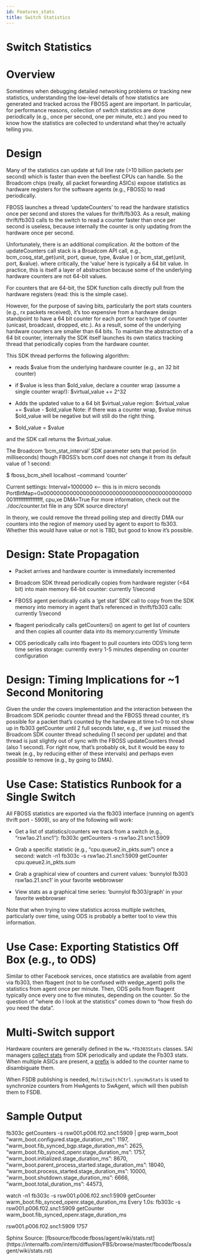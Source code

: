 ```yaml
---
id: Features_stats
title: Switch Statistics
---
```


# Switch Statistics

# Overview

Sometimes when debugging detailed networking problems or tracking new statistics, understanding the low-level details of how statistics are generated and tracked across the FBOSS agent are important. In particular, for performance reasons, collection of switch statistics are done periodically (e.g., once per second, one per minute, etc.) and you need to know how the statistics are collected to understand what they’re actually telling you.

# Design

Many of the statistics can update at full line rate (>10 billion packets per second) which is faster than even the beefiest CPUs can handle. So the Broadcom chips (really, all packet forwarding ASICs) expose statistics as hardware registers for the software agents (e.g., FBOSS) to read periodically.

FBOSS launches a thread ‘updateCounters’ to read the hardware statistics once per second and stores the values for thrift/fb303. As a result, making thrift/fb303 calls to the switch to read a counter faster than once per second is useless, because internally the counter is only updating from the hardware once per second.

Unfortunately, there is an additional complication. At the bottom of the updateCounters call stack is a Broadcom API call, e.g., bcm_cosq_stat_get(unit, port, queue, type, &value ) or bcm_stat_get(unit, port, &value). where critically, the ‘value’ here is typically a 64 bit value. In practice, this is itself a layer of abstraction because some of the underlying hardware counters are not 64-bit values.

For counters that are 64-bit, the SDK function calls directly pull from the hardware registers (read: this is the simple case).

However, for the purpose of saving bits, particularly the port stats counters (e.g., rx packets received), it’s too expensive from a hardware design standpoint to have a 64 bit counter for each port for each type of counter (unicast, broadcast, dropped, etc.). As a result, some of the underlying hardware counters are smaller than 64 bits. To maintain the abstraction of a 64 bit counter, internally the SDK itself launches its own statics tracking thread that periodically copies from the hardware counter.

This SDK thread performs the following algorithm:

* reads $value from the underlying hardware counter (e.g., an 32 bit counter)

* if $value is less than $old_value, declare a counter wrap (assume a single counter wrap!): $virtual_value += 2^32

* Adds the updated value to a 64 bit $virtual_value region: $virtual_value += $value - $old_value Note: if there was a counter wrap, $value minus $old_value will be negative but will still do the right thing.

* $old_value = $value


and the SDK call returns the $virtual_value.

The Broadcom ‘bcm_stat_interval’ SDK parameter sets that period (in milliseconds) though FBOSS’s bcm.conf does not change it from its default value of 1 second:

$ fboss_bcm_shell localhost –command ‘counter’

Current settings: Interval=1000000 <— this is in micro seconds PortBitMap=0x000000000000000000000000000000000000000000000001ffffffffffffffff, cpu,xe DMA=True For more information, check out the ./doc/counter.txt file in any SDK source directory!

In theory, we could remove the thread polling step and directly DMA our counters into the region of memory used by agent to export to fb303. Whether this would have value or not is TBD, but good to know it’s possible.

# Design: State Propagation

* Packet arrives and hardware counter is immediately incremented

* Broadcom SDK thread periodically copies from hardware register (<64 bit) into main memory 64-bit counter: currently 1/second

* FBOSS agent periodically calls a ‘get stat’ SDK call to copy from the SDK memory into memory in agent that’s referenced in thrift/fb303 calls: currently 1/second

* fbagent periodically calls getCounters() on agent to get list of counters and then copies all counter data into its memory:currently 1/minute

* ODS periodically calls into fbagent to pull counters into ODS’s long term time series storage: currently every 1-5 minutes depending on counter configuration


# Design: Timing Implications for ~1 Second Monitoring

Given the under the covers implementation and the interaction between the Broadcom SDK periodic counter thread and the FBOSS thread counter, it’s possible for a packet that’s counted by the hardware at time t=0 to not show up in fb303 getCounter until 2 full seconds later, e.g., if we just missed the Broadcom SDK counter thread scheduling (1 second per update) and that thread is just slightly out of sync with the FBOSS updateCounters thread (also 1 second). For right now, that’s probably ok, but it would be easy to tweak (e.g., by reducing either of these intervals) and perhaps even possible to remove (e.g., by going to DMA).

# Use Case: Statistics Runbook for a Single Switch

All FBOSS statistics are exported via the fb303 interface (running on agent’s thrift port - 5909), so any of the following will work:

* Get a list of statistics/counters we track from a switch (e.g., “rsw1ao.21.snc1”): fb303c getCounters -s rsw1ao.21.snc1:5909

* Grab a specific statistic (e.g., “cpu.queue2.in_pkts.sum”) once a second: watch -n1 fb303c -s rsw1ao.21.snc1:5909 getCounter cpu.queue2.in_pkts.sum

* Grab a graphical view of counters and current values: ‘bunnylol fb303 rsw1ao.21.snc1’ in your favorite webbrowser

* View stats as a graphical time series: ‘bunnylol fb303/graph’ in your favorite webbrowser


Note that when trying to view statistics across multiple switches, particularly over time, using ODS is probably a better tool to view this information.

# Use Case: Exporting Statistics Off Box (e.g., to ODS)

Similar to other Facebook services, once statistics are available from agent via fb303, then fbagent (not to be confused with wedge_agent) polls the statistics from agent once per minute. Then, ODS polls from fbagent typically once every one to five minutes, depending on the counter. So the question of “where do I look at the statistics” comes down to “how fresh do you need the data”.

# Multi-Switch support

Hardware counters are generally defined in the `Hw.*Fb303Stats` classes.
SAI managers [collect stats](https://www.internalfb.com/code/fbsource/[978ddaaf2545]/fbcode/fboss/agent/hw/sai/switch/SaiPortManager.cpp?lines=1910) from SDK periodically and update the Fb303 stats.
When multiple ASICs are present, a [prefix](https://www.internalfb.com/code/fbsource/[80e81311e7b89680ee203c5b694f576ffc43d779]/fbcode/fboss/agent/HwSwitch.cpp?lines=158) is added to the counter name to disambiguate them.

When FSDB publishing is needed, `MultiSwitchCtrl.syncHwStats` is used to synchronize counters from HwAgents to SwAgent, which will then publish them to FSDB.


# Sample Output

fb303c getCounters -s rsw001.p006.f02.snc1:5909 | grep warm_boot
"warm_boot.configured.stage_duration_ms”: 1197, “warm_boot.fib_synced_bgp.stage_duration_ms”: 2625, “warm_boot.fib_synced_openr.stage_duration_ms”: 1757, “warm_boot.initialized.stage_duration_ms”: 8670, “warm_boot.parent_process_started.stage_duration_ms”: 18040, “warm_boot.process_started.stage_duration_ms”: 10000, “warm_boot.shutdown.stage_duration_ms”: 6666, “warm_boot.total_duration_ms”: 44573,

watch -n1 fb303c -s rsw001.p006.f02.snc1:5909 getCounter warm_boot.fib_synced_openr.stage_duration_ms Every 1.0s: fb303c -s rsw001.p006.f02.snc1:5909 getCounter warm_boot.fib_synced_openr.stage_duration_ms

rsw001.p006.f02.snc1:5909       1757

<div>
Sphinx Source: [fbsource/fbcode:fboss/agent/wiki/stats.rst](https://internalfb.com/intern/diffusion/FBS/browse/master/fbcode/fboss/agent/wiki/stats.rst)</div>
